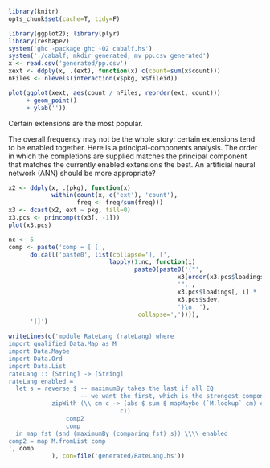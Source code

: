 <!--pandoc
format:html
standalone:
-->

```r
library(knitr)
opts_chunk$set(cache=T, tidy=F)
```

```r
library(ggplot2); library(plyr)
library(reshape2)
system('ghc -package ghc -O2 cabalf.hs')
system('./cabalf; mkdir generated; mv pp.csv generated')
x <- read.csv('generated/pp.csv')
xext <- ddply(x, .(ext), function(x) c(count=sum(x$count)))
nFiles <- nlevels(interaction(x$pkg, x$fileid))
```
```r
plot(ggplot(xext, aes(count / nFiles, reorder(ext, count)))
     + geom_point()
     + ylab(''))
```
Certain extensions are the most popular.

The overall frequency may not be the whole story: certain extensions tend to be enabled together. Here is a principal-components analysis. The order in which the completions are supplied matches the principal component that matches the currently enabled extensions the best. An artificial neural network (ANN) should be more appropriate?
```r
x2 <- ddply(x, .(pkg), function(x)
            within(count(x, c('ext'), 'count'),
                   freq <- freq/sum(freq)))
x3 <- dcast(x2, ext ~ pkg, fill=0)
x3.pcs <- princomp(t(x3[, -1]))
plot(x3.pcs)
```
```r
nc <- 5
comp <- paste('comp = [ [',
      do.call('paste0', list(collapse='], [',
                            lapply(1:nc, function(i)
                                   paste0(paste0('("',
                                               x3[order(x3.pcs$loadings[ , i]),1],
                                               '",',
                                               x3.pcs$loadings[, i] *
                                               x3.pcs$sdev,
                                               ')\n  '),
                                    collapse=',')))),
      ']]')

writeLines(c('module RateLang (rateLang) where
import qualified Data.Map as M
import Data.Maybe
import Data.Ord
import Data.List
rateLang :: [String] -> [String]
rateLang enabled =
  let s = reverse $ -- maximumBy takes the last if all EQ
                    -- we want the first, which is the strongest component
            zipWith (\\ cm c -> (abs $ sum $ mapMaybe (`M.lookup` cm) enabled,
                               c)) 
                comp2
                comp
  in map fst (snd (maximumBy (comparing fst) s)) \\\\ enabled
comp2 = map M.fromList comp
', comp
            ), con=file('generated/RateLang.hs'))
```
